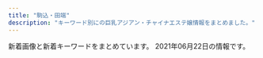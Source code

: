 ```yaml
---
title: "駒込・田端"
description: "キーワード別にの巨乳アジアン・チャイナエステ嬢情報をまとめました。"
---
```


新着画像と新着キーワードをまとめています。
2021年06月22日の情報です。

<DmmAffiliateIns />
<KeywordTable
  shops={
    [
    {
        "station": "JR\u99d2\u8fbc\u99c5\u5317\u53e3",
        "img_links": [
            "http://relaxation.ebb.jp/2/uploadimg/1622415878.jpg",
            "http://relaxation.ebb.jp/2/uploadimg/1614080268.jpg",
            "http://relaxation.ebb.jp/int1.jpg",
            "http://relaxation.ebb.jp/2/uploadimg/1622958883.jpg",
            "http://relaxation.ebb.jp/2/uploadimg/1622415787.jpg",
            "http://relaxation.ebb.jp/2/uploadimg/1623304693.jpg",
            "http://relaxation.ebb.jp/2/uploadimg/1622445774.jpg",
            "http://relaxation.ebb.jp/2/uploadimg/1622415926.jpg",
            "http://relaxation.ebb.jp/int2.jpg",
            "http://relaxation.ebb.jp/2/uploadimg/1622446106.jpg",
            "http://relaxation.ebb.jp/int3.jpg",
            "http://relaxation.ebb.jp/2/uploadimg/1622415919.jpg",
            "http://relaxation.ebb.jp/2/uploadimg/1614080297.jpg",
            "http://relaxation.ebb.jp/vis_theptframe.png",
            "http://relaxation.ebb.jp/dozdLZQPkhPUwC2.png",
            "http://relaxation.ebb.jp/2/uploadimg/1614080305.jpg",
            "http://relaxation.ebb.jp/2/uploadimg/1621840799.jpg"
        ],
        "url": "http://relaxation.ebb.jp/",
        "name": "\u7652\u51e6\uff5e\u30e6\u30c9\u30b3\u30ed\uff5e",
        "keywords": {
            "87": 12,
            "E": 12,
            "C": 24,
            "D": 24,
            "86": 12,
            "G": 24,
            "98": 12,
            "84": 24
        }
    },
    {
        "name": "\u30b9\u30c8\u30fc\u30ea\u30fc",
        "url": "http://www.ko-story.com/",
        "station": "JR\u99d2\u8fbc\u99c5\u5357\u53e3",
        "img_links": [
            "http://www.ko-story.com/css/osusume-016.jpg",
            "http://www.ko-story.com/css/nav/nav-003.jpg",
            "http://www.ko-story.com/css/main-girl02.png",
            "http://www.ko-story.com/css/staff/staff-0010-a.jpg",
            "http://www.ko-story.com/css/staff/staff-06-b.jpg",
            "http://www.ko-story.com/css/staff/staff-008-a.jpg",
            "http://www.ko-story.com/css/nav/nav-004.jpg",
            "http://www.ko-story.com/css/tel01.png",
            "http://www.ko-story.com/css/top01-left01.png",
            "http://www.ko-story.com/css/top01-left02.jpg",
            "http://www.ko-story.com/css/staff/staff-0005-b.jpg",
            "http://www.ko-story.com/css/staff/staff-0010-b.jpg",
            "http://www.ko-story.com/css/nav/nav-006.jpg",
            "http://www.ko-story.com/css/main-staff03.jpg",
            "http://www.ko-story.com/css/nav/nav-002.jpg",
            "http://www.ko-story.com/css/nav/nav-007.jpg",
            "http://www.ko-story.com/css/nav/nav-005.jpg",
            "http://www.ko-story.com/css/top01-left03.jpg",
            "http://www.ko-story.com/css/main-staff01.jpg",
            "http://www.ko-story.com/css/staff/staff-0005-a.jpg",
            "http://www.ko-story.com/css/nav/nav-001.jpg",
            "http://www.ko-story.com/css/staff/staff-06-a.jpg",
            "http://www.ko-story.com/css/osusume-17a.jpg",
            "http://www.ko-story.com/css/osusume-0011.jpg",
            "http://www.ko-story.com/css/staff/staff-008-b.jpg",
            "http://www.ko-story.com/css/head-change.jpg"
        ],
        "keywords": {
            "C": 7,
            "86": 1,
            "87": 3,
            "D": 1,
            "88": 3,
            "89": 1
        }
    },
    {
        "keywords": {},
        "name": "\u30de\u30b7\u30e5\u30de\u30ed",
        "img_links": [
            "http://arm-es.com/media/sites/13/elementor/thumbs/1620398909-1-p6tkxy0ltzgi90uyzgw6t8z0s28e1bsp25cklhd2g0.jpg",
            "http://arm-es.com/media/sites/13/2021/03/1616658266-9AFA83A6-DA81-4A53-8BB7-573D97A63C23.jpeg",
            "http://arm-es.com/media/sites/13/elementor/thumbs/1623719718-2-p8ohgdye5w1igswx9b0t9ohujj7obbd4f70dqautgg.jpg",
            "http://arm-es.com/media/sites/13/2021/02/r2-1.jpg",
            "http://arm-es.com/media/sites/13/elementor/thumbs/1614830040-A4F263E2-84CF-4064-849B-5F1D3A8962B7-p3pdykoker7f35d9jk8yis75bexrtphuaa8gl2e10g.jpeg",
            "http://arm-es.com/media/sites/13/2021/02/r1-1.jpg",
            "http://arm-es.com/media/sites/13/elementor/thumbs/1612941284-4-p2nc3351h2zivgvaybr7738yehmz4pgnh5hle19ku0.jpg",
            "http://arm-es.com/media/sites/13/elementor/thumbs/1612941358-6-p2nc50p3itmqqm29o5tlblp2d044yb4sepriwieg1k.jpg",
            "http://arm-es.com/media/sites/13/2021/02/1613544003-c19.jpg",
            "http://arm-es.com/media/sites/13/elementor/thumbs/1623076401-1-p8bivcvfbo69pdjd473zpuosrfmws3bi1m4vhxza1s.jpg",
            "http://arm-es.com/media/sites/13/elementor/thumbs/1612941250-2-p2nc276jzst1ag5kjadb8ljz412n1kwl8w2sec9qjk.jpg",
            "http://arm-es.com/media/sites/13/2021/02/1612776477-top.jpg",
            "http://arm-es.com/media/sites/13/elementor/thumbs/1612941410-5-p2nc6dkpe7hnic39qqy6x9d191f82kitxforuwdz20.jpg",
            "http://arm-es.com/media/sites/13/elementor/thumbs/1612941267-3-p2nc2n5t7zewrticxz9ywzit7kvvofo0z361k1m1ls.jpg",
            "http://arm-es.com/media/sites/13/2021/02/1612779404-flash.jpg",
            "http://arm-es.com/media/sites/13/elementor/thumbs/1612941234-1-p2nc1s53zd76qyrkkrfuqf3wp82mfua2movbe779h4.jpg",
            "http://arm-es.com/media/sites/13/elementor/thumbs/1612941234-1-p2nc1s54yg8g4orez3va4pcllv4rmf8vutn0pww1b4.jpg",
            "http://arm-es.com/media/sites/13/elementor/thumbs/1612941267-3-p2nc2n5s8wdne3iijmujipa4axtqhup7qyec8bx9rs.jpg",
            "http://arm-es.com/media/sites/13/elementor/thumbs/1615907550-DE5AD401-0C44-4EC3-AB52-CB94A75B4D20-p4b3gedphkahsbf1rk9reb6hl6w950twbseooo34ps.jpeg",
            "http://arm-es.com/media/sites/13/elementor/thumbs/1613538765-F562FBE7-D9D5-4A85-97B7-94AF100F9870-p2zdfc5no7l6u0mpugrrh7estz1rfzcbvcszv6b2cg.jpeg",
            "http://arm-es.com/media/sites/13/2021/03/1616658265-717B549D-EE02-4F25-9DF3-43649AB2785F.jpeg",
            "http://arm-es.com/media/sites/13/elementor/thumbs/1612941250-2-p2nc276j0prrwq5q4xxvubba7e0huzxs0rb32mkypk.jpg",
            "http://arm-es.com/media/sites/13/2021/02/1612779406-flash1.jpg",
            "http://arm-es.com/media/sites/13/elementor/thumbs/1619432795-1-p6a48o8wfryoxtz2upg7drb5sqdut37uwnb0df4h40.jpg",
            "http://arm-es.com/media/sites/13/2021/02/1623719718-2.jpg"
        ],
        "url": "http://arm-es.com/",
        "station": "JR\u99d2\u8fbc\u99c5\u6771\u53e3"
    },
    {
        "station": "JR\u99d2\u8fbc\u99c5\u6771\u53e3",
        "keywords": {},
        "url": "http://ko-relax.info/",
        "img_links": [],
        "name": "\u3066\u3082\u307f\u3084"
    },
    {
        "keywords": {},
        "name": "\u3046\u3055\u304e",
        "img_links": [],
        "url": "http://koukou.ests.co/",
        "station": "JR\u99d2\u8fbc\u99c5\u5317\u53e3"
    },
    {
        "keywords": {},
        "name": "\u7652\u3057\u306e\u68ee",
        "url": "http://iyashinomori.oks.bz/",
        "img_links": [],
        "station": "JR\u99d2\u8fbc\u99c5\u5357\u53e3"
    }
]
}
/>
<DmmAffiliateScript />
